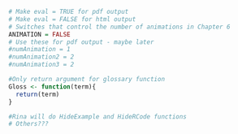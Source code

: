 ```r
# Make eval = TRUE for pdf output
# Make eval = FALSE for html output
# Switches that control the number of animations in Chapter 6
ANIMATION = FALSE 
# Use these for pdf output - maybe later
#numAnimation = 1
#numAnimation2 = 2
#numAnimation3 = 2

#Only return argument for glossary function
Gloss <- function(term){
  return(term)
}

#Rina will do HideExample and HideRCode functions
# Others???

```